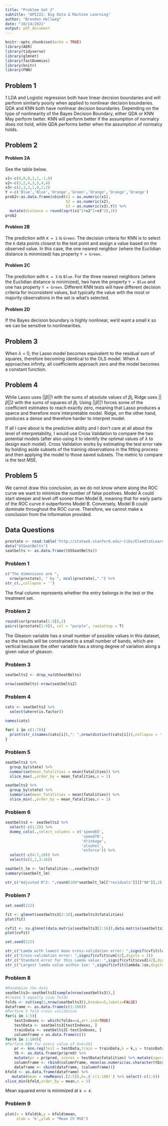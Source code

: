 ```yaml
---
title: "Problem Set 2"
subtitle: "API222: Big Data & Machine Learning"
author: "Brendan Hellweg"
date: "10/14/2021"
output: pdf_document
---
```


```r
knitr::opts_chunk$set(echo = TRUE)
library(AER)
library(tidyverse)
library(glmnet)
library(fastDummies)
library(knitr)
library(FNN)
```

## Problem 1

1	LDA and Logistic regression both have linear decision boundaries and will perform similarly poorly when applied to nonlinear decision boundaries. QDA and KNN both have nonlinear decision boundaries. Depending on the type of nonlinearity of the Bayes Decision Boundary, either QDA or KNN May perform better. KNN will perform better if the assumption of normalcy does not hold, while QDA performs better when the assumption of normalcy holds. 

## Problem 2

#### Problem 2A
See the table below.
```r
x1<-c(0,0,0,1,1,-1,0)
x2<-c(3,2,4,3,5,4,4)
x3<-c(2,3,1,1,0,2,2)
Y <-c('Blue','Blue','Orange','Green','Orange','Orange','Orange')
prob2<-as.data.frame(cbind(X1 = as.numeric(x1),
                           X2 = as.numeric(x2),
                           X3 = as.numeric(x3),Y)) %>% 
  mutate(distance = round(sqrt(x1^2+x2^2+x3^2),2))
prob2
```

#### Problem 2B
The prediction with `K = 1` is `Green`. The decision criteria for KNN is to select the `K` data points closest to the test point and assign a value based on the observed value. In this case, the one nearest neighbor (where the Euclidian distance is minimized) has property `Y = Green`.

#### Problem 2C
The prediction with `K = 3` is `Blue`. For the three nearest neighbors (where the Euclidian distance is minimized), two have the property `Y = Blue` and one has property `Y = Green`. Different KNN tests will have different decision criteria for inconsistent values, but typically the value with the most or majority observations in the set is what's selected.

#### Problem 2D
If the Bayes decision boundary is highly nonlinear, we'd want a small `K` so we can be sensitive to nonlinearities.

## Problem 3
When $\lambda$ = 0, the Lasso model becomes equivalent to the residual sum of squares, therefore becoming identical to the OLS model. When $\lambda$ approaches infinity, all coefficients approach zero and the model becomes a constant function.

## Problem 4
While Lasso uses ||$\beta$||1 with the sums of absolute values of $\beta$j, Ridge uses ||$\beta$||2 with the sums of squares of $\beta$j. Using ||$\beta$||1 forces some of the coefficient estimates to reach exactly zero, meaning that Lasso produces a sparce and therefore more interpretable model. Ridge, on the other hand, produces a dense and therefore harder to interpret model.

If all I care about is the predictive ability and I don't care at all about the level of interpretability, I would use Cross Validation to compare the two potential models (after also using it to identify the optimal values of $\lambda$ to design each model). Cross Validation works by estimating the test error rate by holding aside subsets of the training observations in the fitting process and then applying the model to those saved subsets. The metric to compare is the test MSE.

## Problem 5
We cannot draw this conclusion, as we do not know where along the ROC curve we want to minimize the number of false positives. Model A could start steeper and level off sooner than Model B, meaning that for early parts of the ROC curve it outperforms Model B. Conversely, Model B could dominate throughout the ROC curve. Therefore, we cannot make a conclusion from the information provided.


\newpage

## Data Questions

```r
prostate <- read.table('http://statweb.stanford.edu/~tibs/ElemStatLearn/datasets/prostate.data')
data("USSeatBelts")
seatbelts <- as.data.frame((USSeatBelts))
```

### Problem 1
```r
c("The dimensions are ",
  nrow(prostate), " by ", ncol(prostate),".") %>% 
str_c(.,collapse = '')
```
The final column represents whether the entry belongs in the test or the treatment set.

### Problem 2
```r
round(cor(prostate[1:9]),2)
pairs((prostate[1:9]), col = "purple", row1attop = T)
```

The Gleason variable has a small number of possible values in this dataset, so the results will be constrained to a small number of bands, which are vertical because the other variable has a strong degree of variation along a given value of gleason.

### Problem 3
```r
seatbelts2 <- drop_na(USSeatBelts)

nrow(seatbelts)-nrow(seatbelts2)
```

### Problem 4
```r
cats <- seatbelts2 %>% 
  select(where(is.factor))

names(cats)

for( i in c(1:7)){
  print(str_c(names(cats[i]),": ",nrow(distinct(cats[i])),collapse = ''))
}

```

### Problem 5
```r
seatbelts2 %>% 
  group_by(state) %>% 
  summarise(mean_fatalities = mean(fatalities)) %>% 
  slice_max(.,order_by = mean_fatalities,n = 1)

seatbelts2 %>% 
  group_by(state) %>% 
  summarise(mean_fatalities = mean(fatalities)) %>% 
  slice_min(.,order_by = mean_fatalities,n = 1)
```

### Problem 6
```r
seatbelts3 <- seatbelts2 %>% 
  select(-c(1:2)) %>%
  dummy_cols(.,select_columns = c('speed65',
                                  'speed70',
                                  'drinkage',
                                  'alcohol',
                                  'enforce')) %>% 
  select(-c(4:7,10)) %>% 
  select(c(2,1,3:16))

seatbelt_lm <- lm(fatalities~.,seatbelts3)
summary(seatbelt_lm)

str_c("Adjusted R^2: ",round(100*seatbelt_lm[["residuals"]][["98"]],2))
```

### Problem 7
```r
set.seed(222) 

fit <- glmnet(seatbelts3[2:16],seatbelts3$fatalities)
plot(fit)

cvfit <- cv.glmnet(data.matrix(seatbelts3[2:16]),data.matrix(seatbelts3[1]))
plot(cvfit)

```
```r
set.seed(222) 

str_c("Lamda with lowest mean cross-validation error: ",signif(cvfit$lambda.min,digits = 3))
str_c("Cross-validation error: ",signif(cvfit$cvm[42],digits = 3))
str_c("Standard error for this Lamda value: ",signif(cvfit$cvsd[42],digits = 3))
str_c("Largest lamda value within 1se: ",signif(cvfit$lambda.1se,digits = 3))

```

### Problem 8
```r
#Randomize the data
seatbelts3<-seatbelts3[sample(nrow(seatbelts3)),]
#Create 5 equally size folds
folds <- cut(seq(1,nrow(seatbelts3)),breaks=5,labels=FALSE)
dataframe <- as.data.frame(c(1:100))
#Perform 5 fold cross validation
for(i in 1:5){
    testIndexes <- which(folds==i,arr.ind=TRUE)
    testData <- seatbelts3[testIndexes, ]
    trainData <- seatbelts3[-testIndexes, ]
    columnframe = as.data.frame(c())
for(k in 1:100){
#Perform KNN for every value of 0<k<101
    pr <- knn.reg(test = testData,train = trainData,k = k,y = trainData$fatalities)
    tb <- as.data.frame(pr$pred) %>% 
    mutate(pr = pr$pred, scores = testData$fatalities) %>% mutate(sqerror = (.$pr-.$scores)^2) 
    columnframe <- rbind(columnframe, mean(as.numeric(as.character(tb$sqerror))))}
    dataframe <- cbind(dataframe, (columnframe))}
kfold <- as.data.frame(dataframe) %>%
   mutate(mean = rowMeans(.[2:5]),k=.$`c(1:100)`) %>% select(-c(1:6))
slice_min(kfold,order_by = mean,n = 1)
```
Mean squared error is minimized at `k = 4`.

### Problem 9
```r
plot(x = kfold$k,y = kfold$mean,
     xlab = 'k',ylab = "Mean CV MSE") 
```
